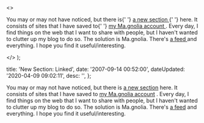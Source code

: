   <>
    <p>
      You may or may not have noticed, but there is{' '}
      <a href="http&#58;//dtott.com/linked" title="Linked on dtott.com">
        a new section
      </a>{' '}
      here. It consists of sites that I have saved to{' '}
      <a
        href="http&#58;//ma.gnolia.com/people/danieltott/bookmarks"
        title="Dan on Ma.gnolia"
      >
        my Ma.gnolia account
      </a>
      . Every day, I find things on the web that I want to share with people, but
      I haven't wanted to clutter up my blog to do so. The solution is Ma.gnolia.
      There's <a
        href="http&#58;//feeds.feedburner.com/dtott-linked"
        title="Dan's Ma.gnolia Feed"
      >
        a feed
      </a> and everything. I hope you find it useful/interesting.
    </p>
  </>
);


  title: 'New Section: Linked',
  date: '2007-09-14 00:52:00',
  dateUpdated: '2020-04-09 09:02:11',
  desc: '',
};

You may or may not have noticed, but there is [a new section](http://dtott.com/linked 'Linked on dtott.com') here. It consists of sites that I have saved to [my Ma.gnolia account](http://ma.gnolia.com/people/danieltott/bookmarks 'Dan on Ma.gnolia') . Every day, I find things on the web that I want to share with people, but I haven't wanted to clutter up my blog to do so. The solution is Ma.gnolia. There's [a feed](http://feeds.feedburner.com/dtott-linked "Dan's Ma.gnolia Feed") and everything. I hope you find it useful/interesting.
